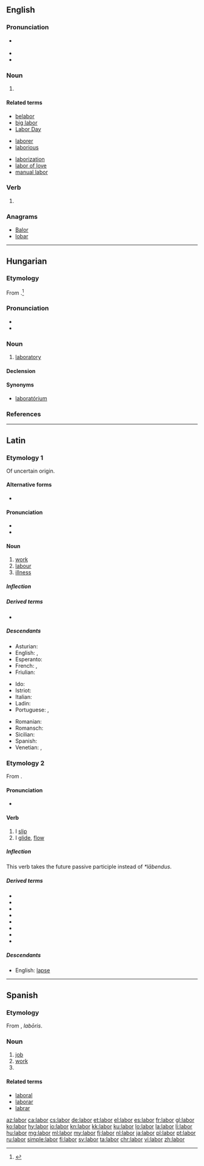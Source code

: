 {{also|Labor}}
==English==
{{wikipedia|dab=labor}}

===Pronunciation===
* {{a|US}} {{IPA|/ˈleɪ.bɚ/|lang=en}}
* {{audio|en-us-labor.ogg|Audio (US)|lang=en}}
* {{rhymes|eɪbə(r)|lang=en}}

===Noun===
{{en-noun|~}}

# {{standard spelling of|from=American spelling|lang=en|labour}}

====Related terms====
{{rel-top3|Terms derived from ''labor'' (noun)}}
* [[belabor]]
* [[big labor]]
* [[Labor Day]]
{{rel-mid3}}
* [[laborer]]
* [[laborious]]
{{rel-mid3}}
* [[laborization]]
* [[labor of love]]
* [[manual labor]]
{{rel-bottom}}

===Verb===
{{en-verb}}

# {{standard spelling of|from=American spelling|lang=en|labour}}

===Anagrams===
* [[Balor#English|Balor]]
* [[lobar#English|lobar]]

----

==Hungarian==

===Etymology===
From {{etyl|de|hu}} {{m|de|Labor}}.<ref>{{R:TotfalusiEty 2005}}</ref>

===Pronunciation===
* {{hu-IPA}}
* {{hyphenation|la|bor|lang=hu}}

===Noun===
{{hu-noun|ok}}

# [[laboratory]]

====Declension====
{{hu-infl-nom|laboro|o|-}}{{hu-pos-otok|labor|j|jai}}

====Synonyms====
* [[laboratórium]]

===References===
<references/>

----

==Latin==

===Etymology 1===
Of uncertain origin.

====Alternative forms====
* {{alter|la|labos}}

====Pronunciation====
* {{la-IPA}}
* {{audio|la-cls-labor.ogg|Audio (Classical)|lang=la}}

====Noun====
{{la-noun|labor||labōris|m|third}}

# [[work]]
# [[labour]]
# [[illness]]

=====Inflection=====
{{la-decl-3rd|labor}}

=====Derived terms=====
* {{l|la|labōrō}}

=====Descendants=====
{{top3}}
* Asturian: {{l|ast|llabor}}
* English: {{l|en|labor}}, {{l|en|labour}}
* Esperanto: {{l|eo|laboro}}
* French: {{l|fr|labeur}}, {{l|fr|labour}}
* Friulian: {{l|fur|lavôr}}
{{mid3}}
* Ido: {{l|io|laboro}}
* Istriot: {{l|ist|lavur}}
* Italian: {{l|it|lavoro}}
* Ladin: {{l|lld|lëur}}
* Portuguese: {{l|pt|labor}}, {{l|pt|lavor}}
{{mid3}}
* Romanian: {{l|ro|laboare}}
* Romansch: {{l|rm|lavur}}
* Sicilian: {{l|scn|lavuru}}
* Spanish: {{l|es|labor}}
* Venetian: {{l|vec|łavóro}}, {{l|vec|laóro}}
{{bottom}}

===Etymology 2===
From {{etyl|ine-pro|la}} {{m|ine-pro|*leh₂b-||to hang loosely}}.

====Pronunciation====
* {{la-IPA|lābor}}

====Verb====
{{la-verb|lābor|lābī|lāpsus sum|conj=3|pattern=depon}}

# I [[slip]]
# I [[glide]], [[flow]]

=====Inflection=====
This verb takes the future passive participle {{m|la|lābundus}} instead of ''*lābendus''.
{{la-conj-3rd|type=depon|lāb|lāps}}
<!-- x -->

=====Derived terms=====
* {{l|la|collābor}}
* {{l|la|elābor}}
* {{l|la|illābor}}
* {{l|la|lābēs}}
* {{l|la|lābundus}}
* {{l|la|lapsō}}
* {{l|la|lāpsus}}
* {{l|la|relābor}}

=====Descendants=====
* English: [[lapse]]

----

==Spanish==

===Etymology===
From {{etyl|la|es}} {{m|la|labor}}, ''labōris''.

===Noun===
{{es-noun|f|es}}

# [[job]]
# [[work]]
# {{l|en|labor}}

====Related terms====
* [[laboral]]
* [[laborar]]
* [[labrar]]

[[az:labor]]
[[ca:labor]]
[[cs:labor]]
[[de:labor]]
[[et:labor]]
[[el:labor]]
[[es:labor]]
[[fr:labor]]
[[gl:labor]]
[[ko:labor]]
[[hy:labor]]
[[io:labor]]
[[kn:labor]]
[[kk:labor]]
[[ku:labor]]
[[lo:labor]]
[[la:labor]]
[[li:labor]]
[[hu:labor]]
[[mg:labor]]
[[ml:labor]]
[[my:labor]]
[[fj:labor]]
[[nl:labor]]
[[ja:labor]]
[[pl:labor]]
[[pt:labor]]
[[ru:labor]]
[[simple:labor]]
[[fi:labor]]
[[sv:labor]]
[[ta:labor]]
[[chr:labor]]
[[vi:labor]]
[[zh:labor]]